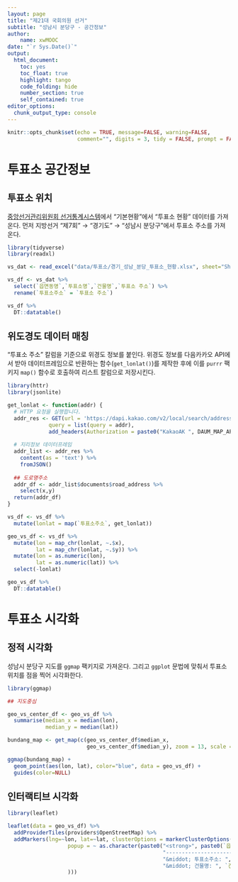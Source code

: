 ```yaml
---
layout: page
title: "제21대 국회의원 선거"
subtitle: "성남시 분당구 - 공간정보"
author:
    name: xwMOOC
date: "`r Sys.Date()`"
output:
  html_document: 
    toc: yes
    toc_float: true
    highlight: tango
    code_folding: hide
    number_section: true
    self_contained: true
editor_options: 
  chunk_output_type: console
---
```


```r
knitr::opts_chunk$set(echo = TRUE, message=FALSE, warning=FALSE,
                      comment="", digits = 3, tidy = FALSE, prompt = FALSE, fig.align = 'center')


```


# 투표소 공간정보 {#bundang-voting-station-spatail}

## 투표소 위치 {#bundang-voting-station}

[중앙선거관리위원회 선거통계시스템](http://info.nec.go.kr/)에서 "기본현황"에서 "투표소 현황" 데이터를 가져온다. 먼저 지방선거 "제7회" &rarr; "경기도" &rarr; "성남시 분당구"에서 투표소 주소를 가져온다.


```r
library(tidyverse)
library(readxl)

vs_dat <- read_excel("data/투표소/경기_성남_분당_투표소_현황.xlsx", sheet="Sheet1", skip=3)

vs_df <- vs_dat %>% 
  select(`읍면동명`,`투표소명`,`건물명`,`투표소 주소`) %>% 
  rename(`투표소주소` = `투표소 주소`)

vs_df %>% 
  DT::datatable()
```


## 위도경도 데이터 매칭 {#bundang-voting-station-mapping}

"투표소 주소" 칼럼을 기준으로 위경도 정보를 붙인다.
위경도 정보를 다음카카오 API에서 받아 데이터프레임으로 반환하는 함수(`get_lonlat()`)를 제작한 후에 이를 `purrr` 팩키지 `map()` 함수로 호출하여 리스트 칼럼으로 저장시킨다.


```r
library(httr)
library(jsonlite)

get_lonlat <- function(addr) {
  # HTTP 요청을 실행합니다. 
  addr_res <- GET(url = 'https://dapi.kakao.com/v2/local/search/address.json',
             query = list(query = addr),
             add_headers(Authorization = paste0("KakaoAK ", DAUM_MAP_API_KEY)))
  
  # 지리정보 데이터프레임
  addr_list <- addr_res %>% 
    content(as = 'text') %>% 
    fromJSON()
  
  ## 도로명주소
  addr_df <- addr_list$documents$road_address %>% 
    select(x,y)
  return(addr_df)
}

vs_df <- vs_df %>% 
  mutate(lonlat = map(`투표소주소`, get_lonlat))

geo_vs_df <- vs_df %>% 
  mutate(lon = map_chr(lonlat, ~.$x),
         lat = map_chr(lonlat, ~.$y)) %>% 
  mutate(lon = as.numeric(lon),
         lat = as.numeric(lat)) %>% 
  select(-lonlat)

geo_vs_df %>% 
  DT::datatable()
```


# 투표소 시각화 {#bundang-voting-station-spatail-viz}

## 정적 시각화 {#bundang-voting-station-spatail-viz-static}

성남시 분당구 지도를 `ggmap` 팩키지로 가져온다. 그리고 `ggplot` 문법에 맞춰서 투표소 위치를 점을 찍어 시각화한다.

```r
library(ggmap)

## 지도중심

geo_vs_center_df <- geo_vs_df %>% 
  summarise(median_x = median(lon),
            median_y = median(lat))

bundang_map <- get_map(c(geo_vs_center_df$median_x,
                         geo_vs_center_df$median_y), zoom = 13, scale = 1)

ggmap(bundang_map) +
  geom_point(aes(lon, lat), color="blue", data = geo_vs_df) +
  guides(color=NULL)
```


## 인터랙티브 시각화 {#bundang-voting-station-spatail-viz-interactive}


```r
library(leaflet)

leaflet(data = geo_vs_df) %>% 
  addProviderTiles(providers$OpenStreetMap) %>% 
  addMarkers(lng=~lon, lat=~lat, clusterOptions = markerClusterOptions(),
                   popup = ~ as.character(paste0("<strong>", paste0(`읍면동명`,":",`투표소명`), "</strong><br>",
                                                 "-----------------------------------------------------------<br>",
                                                 "&middot; 투표소주소: ", `투표소주소`, "<br>",
                                                 "&middot; 건물명: ", `건물명`, "<br>"
                   ))) 

```